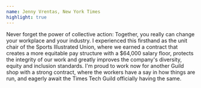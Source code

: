 ```yaml
---
name: Jenny Vrentas, New York Times
highlight: true
---
```

Never forget the power of collective action: Together, you really can change your workplace and your industry. I experienced this firsthand as the unit chair of the Sports Illustrated Union, where we earned a contract that creates a more equitable pay structure with a $64,000 salary floor, protects the integrity of our work and greatly improves the company's diversity, equity and inclusion standards. I'm proud to work now for another Guild shop with a strong contract, where the workers have a say in how things are run, and eagerly await the Times Tech Guild officially having the same.